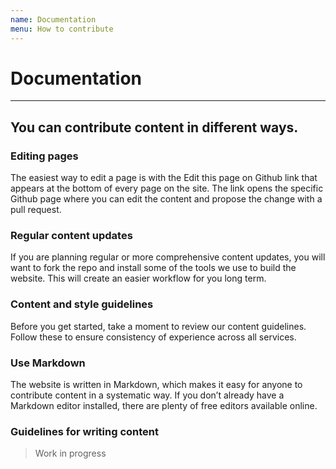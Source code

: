 ```yaml
---
name: Documentation
menu: How to contribute
---
```


# Documentation

---

## You can contribute content in different ways.

### Editing pages

The easiest way to edit a page is with the Edit this page on Github link that appears at the bottom of every page on the site. The link opens the specific Github page where you can edit the content and propose the change with a pull request.

### Regular content updates

If you are planning regular or more comprehensive content updates, you will want to fork the repo and install some of the tools we use to build the website. This will create an easier workflow for you long term.

### Content and style guidelines

Before you get started, take a moment to review our content guidelines. Follow these to ensure consistency of experience across all services.

### Use Markdown

The website is written in Markdown, which makes it easy for anyone to contribute content in a systematic way. If you don’t already have a Markdown editor installed, there are plenty of free editors available online.

### Guidelines for writing content

> Work in progress
